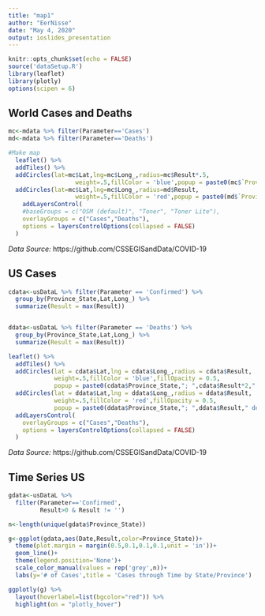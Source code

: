 ```yaml
---
title: "map1"
author: "EerNisse"
date: "May 4, 2020"
output: ioslides_presentation
---
```


```r
knitr::opts_chunk$set(echo = FALSE)
source('dataSetup.R')
library(leaflet)
library(plotly)
options(scipen = 6)

```

## World Cases and Deaths
```r

mc<-mdata %>% filter(Parameter=='Cases')
md<-mdata %>% filter(Parameter=='Deaths')

#Make map
  leaflet() %>% 
  addTiles() %>% 
  addCircles(lat=mc$Lat,lng=mc$Long_,radius=mc$Result*.5,
                   weight=.5,fillColor = 'blue',popup = paste0(mc$`Province/State`,"; ",mc$Result," cases"),group = 'Cases') %>%
  addCircles(lat=mc$Lat,lng=mc$Long_,radius=md$Result,
                   weight=.5,fillColor = 'red',popup = paste0(md$`Province/State`,"; ",md$Result," deaths"),group = 'Deaths') %>% 
    addLayersControl(
    #baseGroups = c("OSM (default)", "Toner", "Toner Lite"),
    overlayGroups = c("Cases","Deaths"),
    options = layersControlOptions(collapsed = FALSE)
  )


```

*Data Source: *https://github.com/CSSEGISandData/COVID-19

## US Cases
```r

cdata<-usDataL %>% filter(Parameter == 'Confirmed') %>% 
  group_by(Province_State,Lat,Long_) %>% 
  summarize(Result = max(Result))


ddata<-usDataL %>% filter(Parameter == 'Deaths') %>% 
  group_by(Province_State,Lat,Long_) %>% 
  summarize(Result = max(Result))

leaflet() %>% 
  addTiles() %>% 
  addCircles(lat = cdata$Lat,lng = cdata$Long_,radius = cdata$Result,
             weight=.5,fillColor = 'blue',fillOpacity = 0.5,
             popup = paste0(cdata$Province_State,"; ",cdata$Result*2," cases"),group = 'Cases') %>% 
  addCircles(lat = ddata$Lat,lng = ddata$Long_,radius = ddata$Result,
             weight=.5,fillColor = 'red',fillOpacity = 0.5,
             popup = paste0(ddata$Province_State,"; ",ddata$Result," deaths"),group = 'Deaths') %>% 
  addLayersControl(
    overlayGroups = c("Cases","Deaths"),
    options = layersControlOptions(collapsed = FALSE)
  )


```

*Data Source: *https://github.com/CSSEGISandData/COVID-19

## Time Series US

```r

gdata<-usDataL %>% 
  filter(Parameter=='Confirmed',
         Result>0 & Result != '')

n<-length(unique(gdata$Province_State))

g<-ggplot(gdata,aes(Date,Result,color=Province_State))+
  theme(plot.margin = margin(0.5,0.1,0.1,0.1,unit = 'in'))+
  geom_line()+
  theme(legend.position='None')+
  scale_color_manual(values = rep('grey',n))+
  labs(y='# of Cases',title = 'Cases through Time by State/Province')

ggplotly(g) %>% 
  layout(hoverlabel=list(bgcolor="red")) %>% 
  highlight(on = "plotly_hover")


```







